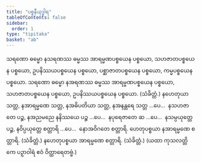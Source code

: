 ```yaml
---
title: "ပစ္စနီယုဒ္ဓါရ"
tableOfContents: false
sidebar:
  order: 1
type: "tipitaka"
basket: "ab"
---
```



<DynamicBreadcrumb />

<Division number="56">

<Paragraph number="181">
သရဏော ဓမ္မော နသရဏဿ ဓမ္မဿ အာရမ္မဏပစ္စယေန ပစ္စယော, သဟဇာတပစ္စယေန ပစ္စယော, ဥပနိဿယပစ္စယေန ပစ္စယော, ပစ္ဆာဇာတပစ္စယေန ပစ္စယော, ကမ္မပစ္စယေန ပစ္စယော.
</Paragraph>

<Paragraph number="182">
သရဏော ဓမ္မော နအရဏဿ ဓမ္မဿ အာရမ္မဏပစ္စယေန ပစ္စယော, သဟဇာတပစ္စယေန ပစ္စယော, ဥပနိဿယပစ္စယေန ပစ္စယော. (သံခိတ္တံ.)
</Paragraph>

</Division>
<Division number="57">

<Paragraph number="183">
နဟေတုယာ သတ္တ, နအာရမ္မဏေ သတ္တ, နအဓိပတိယာ သတ္တ, နအနန္တရေ သတ္တ …ပေ…  နသဟဇာတေ ပဉ္စ, နအညမညေ နနိဿယေ ပဉ္စ …ပေ…  နပုရေဇာတေ ဆ …ပေ…  နသမ္ပယုတ္တေ ပဉ္စ, နဝိပ္ပယုတ္တေ စတ္တာရိ …ပေ…  နောအဝိဂတေ စတ္တာရိ.
</Paragraph>

<Paragraph number="184">
ဟေတုပစ္စယာ နအာရမ္မဏေ စတ္တာရိ. (သံခိတ္တံ.)
</Paragraph>

<Paragraph number="185">
နဟေတုပစ္စယာ အာရမ္မဏေ စတ္တာရိ. (သံခိတ္တံ.)
</Paragraph>

<Paragraph number="186">
(ယထာ ကုသလတ္တိကေ ပဉှာဝါရံ ဧဝံ ဝိတ္ထာရေတဗ္ဗံ.)
</Paragraph>
</Division>